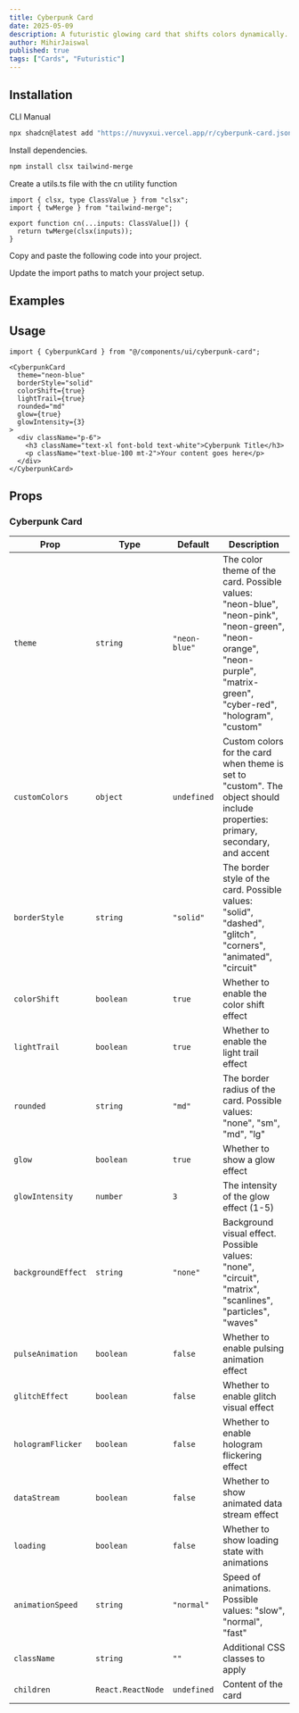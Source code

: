 ```yaml
---
title: Cyberpunk Card
date: 2025-05-09
description: A futuristic glowing card that shifts colors dynamically. Supports hover-triggered light trails around the border.
author: MihirJaiswal
published: true
tags: ["Cards", "Futuristic"]
---
```


<ComponentPreview name="cyberpunk-card-demo" />

## Installation

<Tabs defaultValue="cli">

<TabsList>
  <TabsTrigger value="cli">CLI</TabsTrigger>
  <TabsTrigger value="manual">Manual</TabsTrigger>
</TabsList>
<TabsContent value="cli">

```bash
npx shadcn@latest add "https://nuvyxui.vercel.app/r/cyberpunk-card.json"
```

</TabsContent>

<TabsContent value="manual">

<Steps>

<Step>Install dependencies.</Step>

```bash
npm install clsx tailwind-merge
```

<Step>Create a utils.ts file with the cn utility function</Step>

```tsx
import { clsx, type ClassValue } from "clsx";
import { twMerge } from "tailwind-merge";

export function cn(...inputs: ClassValue[]) {
  return twMerge(clsx(inputs));
}
```

<Step>Copy and paste the following code into your project.</Step>

<ComponentSource name="cyberpunk-card" />

<Step>Update the import paths to match your project setup.</Step>

</Steps>

</TabsContent>

</Tabs>

## Examples

<ComponentPreview name="cyberpunk-card-demo1" />

## Usage

```tsx
import { CyberpunkCard } from "@/components/ui/cyberpunk-card";
```

```tsx
<CyberpunkCard
  theme="neon-blue"
  borderStyle="solid"
  colorShift={true}
  lightTrail={true}
  rounded="md"
  glow={true}
  glowIntensity={3}
>
  <div className="p-6">
    <h3 className="text-xl font-bold text-white">Cyberpunk Title</h3>
    <p className="text-blue-100 mt-2">Your content goes here</p>
  </div>
</CyberpunkCard>
```

## Props

### Cyberpunk Card

| Prop                | Type              | Default       | Description                                                                                                                                                             |
| ------------------- | ----------------- | ------------- | ----------------------------------------------------------------------------------------------------------------------------------------------------------------------- |
| `theme`             | `string`          | `"neon-blue"` | The color theme of the card. Possible values: "neon-blue", "neon-pink", "neon-green", "neon-orange", "neon-purple", "matrix-green", "cyber-red", "hologram", "custom"   |
| `customColors`      | `object`          | `undefined`   | Custom colors for the card when theme is set to "custom". The object should include properties: primary, secondary, and accent                                          |
| `borderStyle`       | `string`          | `"solid"`     | The border style of the card. Possible values: "solid", "dashed", "glitch", "corners", "animated", "circuit"                                                            |
| `colorShift`        | `boolean`         | `true`        | Whether to enable the color shift effect                                                                                                                                |
| `lightTrail`        | `boolean`         | `true`        | Whether to enable the light trail effect                                                                                                                                |
| `rounded`           | `string`          | `"md"`        | The border radius of the card. Possible values: "none", "sm", "md", "lg"                                                                                                |
| `glow`              | `boolean`         | `true`        | Whether to show a glow effect                                                                                                  |
| `glowIntensity`     | `number`          | `3`           | The intensity of the glow effect (1-5)                                                                                         |
| `backgroundEffect`  | `string`          | `"none"`      | Background visual effect. Possible values: "none", "circuit", "matrix", "scanlines", "particles", "waves"                     |
| `pulseAnimation`    | `boolean`         | `false`       | Whether to enable pulsing animation effect                                                                                     |
| `glitchEffect`      | `boolean`         | `false`       | Whether to enable glitch visual effect                                                                                         |
| `hologramFlicker`   | `boolean`         | `false`       | Whether to enable hologram flickering effect                                                                                   |
| `dataStream`        | `boolean`         | `false`       | Whether to show animated data stream effect                                                                                    |
| `loading`           | `boolean`         | `false`       | Whether to show loading state with animations                                                                                  |
| `animationSpeed`    | `string`          | `"normal"`    | Speed of animations. Possible values: "slow", "normal", "fast"                                                                |
| `className`         | `string`          | `""`          | Additional CSS classes to apply                                                                                                |
| `children`          | `React.ReactNode` | `undefined`   | Content of the card                                                                                                              |




